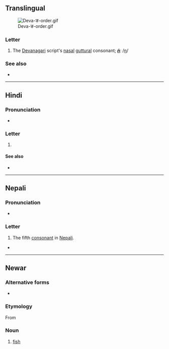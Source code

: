 {{also|ड|ड़|ॾ|इ}}
{{character info}}
==Translingual==
[[File:Deva-ङ-order.gif|thumb]]

===Letter===
{{mul-Deva|ṅ}}

# The [[Devanagari]] script's [[nasal]] [[guttural]] consonant; '''''[[ṅ]]''''': /[[ŋ]]/

===See also===
* {{list:Devanagari script letters/mul}}

----

==Hindi==

===Pronunciation===
* {{hi-IPA|ङ.}}

===Letter===
{{head|hi|letter}}

# {{n-g|the fifth [[consonant]] in [[Hindi]]}}

====See also====
* {{list:Devanagari script letters/hi}}

----

==Nepali==

===Pronunciation===
* {{ne-IPA}}

===Letter===
{{head|ne|letter}}

# The fifth [[consonant]] in [[Nepali]].

*

----

==Newar==

===Alternative forms===
* {{lb|new|Kathmandu}} {{l|new|ञ}}

===Etymology===
From {{der|new|sit-pro|*s-ŋja}}

===Noun===
{{head|new|noun}}

# {{lb|new|Dolakhae}} [[fish]]